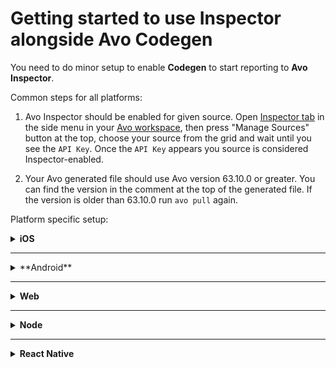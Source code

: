 # Getting started to use Inspector alongside Avo Codegen

You need to do minor setup to enable **Codegen** to start reporting to **Avo Inspector**.

Common steps for all platforms:

1. Avo Inspector should be enabled for given source. Open [Inspector tab](/workspace/inspector) in the side menu in your [Avo workspace](https://www.avo.app/schemas/), then press "Manage Sources" button at the top, choose your source from the grid and wait until you see the `API Key`. Once the `API Key` appears you source is considered Inspector-enabled.

2. Your Avo generated file should use Avo version 63.10.0 or greater. You can find the version in the comment at the top of the generated file. If the version is older than 63.10.0 run `avo pull` again.

Platform specific setup:

<details>
<summary>
  <strong>iOS</strong>
</summary>

Codegen on iOS automatically report to Avo Inspector since Avo version >=
`63.10.0` and Inspector SDK version >= `1.2.0`.

> Make sure `AvoInspector` dependency in your podfile is equal or greater than `1.2.0`.

> You can use your own separate instance of Avo Inspector as [described here](https://github.com/avohq/ios-avo-inspector) to analyze your tracking outside of Codegen, it will report the data correctly alongside Codegen.

</details>

---

<details>
<summary>**Android**</summary>
To enable Codegen to report to Avo Inspector automatically you would need to provide an instance of Avo Inspector, [check the quick start guide for how to create one](https://github.com/avohq/android-avo-inspector), when initializing Avo and use Avo version >= `63.10.0` and Avo Inspector SDK version >= `1.2.0`.

> Make sure `com.github.avohq:android-avo-inspector` dependency in your build.gradle file is equal or greater than `1.2.0`.

> Generated Avo file exposes **avoInspectorApiKey** constant that contains your Inspector API key.

This is how your Avo initialization code should look like:

```kotlin
import app.avo.inspector.AvoInspector
import app.avo.inspector.AvoInspectorEnv

val inspector = AvoInspector(avoInspectorApiKey,
    application, AvoInspectorEnv.Dev)

Avo.initAvoWithInspector(inspector, ...)
```

```java
import app.avo.inspector.AvoInspector;
import app.avo.inspector.AvoInspectorEnv;

AvoInspector inspector = new AvoInspector(StaticAvo.avoInspectorApiKey, getApplication(), AvoInspectorEnv.Dev);

Avo.initAvoWithInspector(..., inspector);
```

> You can use the same instance of Avo Inspector to analyze your tracking outside of Codegen, it will report the data correctly alongside Codegen.

</details>

---

<details>
<summary><strong>Web</strong></summary>
<p/>
To enable Codegen to report to Avo Inspector automatically you provide an instance of Inspector when initializing Avo. This requires Avo version >= `63.10.0` and Avo Inspector SDK version >= `1.2.0`. [Check the quick start guide for how to create an Avo Inspector instance](https://github.com/avohq/js-avo-inspector/).

> `avo-inspector` dependency in your package.json file should be equal or greater than 1.2.0.

> Generated Avo file exposes **avoInspectorApiKey** constant that contains your Inspector API key.

This is how your Avo initialization code should look like:

```javascript
const Inspector = require("avo-inspector");

const inspector = new Inspector.AvoInspector({
  apiKey: Avo.avoInspectorApiKey,
  env: Inspector.AvoInspectorEnv.Dev,
  version: "1.0.0",
  appName: "My App"
});
Avo.initAvo( { env: "dev", inspector: inspector}, ...);
```

```typescript
import * as Inspector from "avo-inspector";

const inspector = new Inspector.AvoInspector({
  apiKey: Avo.avoInspectorApiKey,
  env: Inspector.AvoInspectorEnv.Dev,
  version: "1.0.0",
  appName: "My App"
});
Avo.initAvo({ env: Avo.AvoEnv.Dev, inspector: inspector }, ...);
```

> You can use the same instance of Avo Inspector to analyze your tracking outside of Codegen, it will report the data correctly alongside Codegen.

</details>

---

<details>
<summary><strong>Node</strong></summary>
<p/>
To enable Codegen to report to Avo Inspector automatically you provide an instance of Inspector when initializing Avo. This requires Avo version >= `71.34.0` and Avo Inspector SDK version >= `0.1.0`. [Check the quick start guide for how to create an Avo Inspector instance](https://github.com/avohq/node-avo-inspector).

> `node-avo-inspector` dependency in your package.json file should be equal or greater than 0.1.0.

> Generated Avo file exposes **avoInspectorApiKey** constant that contains your Inspector API key.

This is how your Avo initialization code should look like:

```javascript
const Inspector = require("node-avo-inspector");

const inspector = new Inspector.AvoInspector({
  apiKey: Avo.avoInspectorApiKey,
  env: Inspector.AvoInspectorEnv.Dev,
  version: "1.0.0",
  appName: "My App"
});
Avo.initAvo( { env: "dev", inspector: inspector}, ...);
```

```typescript
import * as Inspector from "node-avo-inspector";

const inspector = new Inspector.AvoInspector({
  apiKey: Avo.avoInspectorApiKey,
  env: Inspector.AvoInspectorEnv.Dev,
  version: "1.0.0",
  appName: "My App"
});
Avo.initAvo({ env: Avo.AvoEnv.Dev, inspector: inspector }, ...);
```

> You can use the same instance of Avo Inspector to analyze your tracking outside of Codegen, it will report the data correctly alongside Codegen.

</details>

---

<details>
<summary><strong>React Native</strong></summary>
<p/>
To enable Codegen to report to Avo Inspector automatically you provide an instance of Inspector when initializing Avo. This requires Avo version >= `63.10.0` and Avo Inspector SDK version >= `1.2.0`. [Check the quick start guide for how to create an Avo Inspector instance](https://github.com/avohq/js-avo-inspector/tree/react-native-node-package).

> `react-native-avo-inspector` dependency in your package.json file should be equal or greater than 1.2.0.

> Generated Avo file exposes **avoInspectorApiKey** constant that contains your Inspector API key.

This is how your Avo initialization code should look like:

```javascript
const Inspector = require("react-native-avo-inspector/dist-native");

const inspector = new Inspector.AvoInspector({
  apiKey: Avo.avoInspectorApiKey,
  env: Inspector.AvoInspectorEnv.Dev,
  version: "1.0.0",
  appName: "My App"
});
Avo.initAvo( { env: "dev", inspector: inspector}, ...);
```

```typescript
import * as Inspector from "react-native-avo-inspector/dist-native";

const inspector = new Inspector.AvoInspector({
  apiKey: Avo.avoInspectorApiKey,
  env: Inspector.AvoInspectorEnv.Dev,
  version: "1.0.0",
  appName: "My App"
});
Avo.initAvo({ env: Avo.AvoEnv.Dev, inspector: inspector }, ...);
```

> You can use the same instance of Avo Inspector to analyze your tracking outside of Codegen, it will report the data correctly alongside Codegen.

</details>
